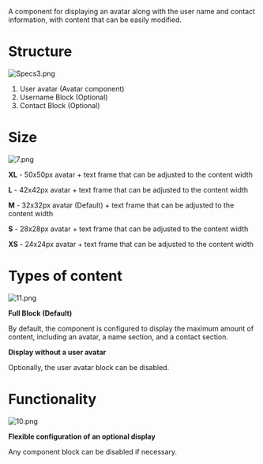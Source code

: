A component for displaying an avatar along with the user name and contact information, with content that can be easily modified.

# Structure

![Specs3.png](/static/images/design/User/Specs3.png)

1. User avatar (Avatar component)
2. Username Block (Optional)
3. Contact Block (Optional)

# Size

![7.png](/static/images/design/User/7.png)

**XL** - 50x50px avatar + text frame that can be adjusted to the content width

**L** - 42x42px avatar + text frame that can be adjusted to the content width

**M** - 32x32px avatar (Default) + text frame that can be adjusted to the content width

**S** - 28x28px avatar + text frame that can be adjusted to the content width

**XS** - 24x24px avatar + text frame that can be adjusted to the content width

# Types of content

![11.png](/static/images/design/User/11.png)

**Full Block (Default)**

By default, the component is configured to display the maximum amount of content, including an avatar, a name section, and a contact section.

**Display without a user avatar**

Optionally, the user avatar block can be disabled.

# Functionality

![10.png](/static/images/design/User/10.png)

**Flexible configuration of an optional display**

Any component block can be disabled if necessary.